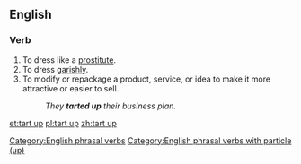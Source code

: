 ==English==

===Verb===
{{head|en|verb}}

# To dress like a [[prostitute]].
# To dress [[garishly]].
# To modify or repackage a product, service, or idea to make it more attractive or easier to sell.
#: ''They '''tarted up''' their business plan.''

[[Category:English phrasal verbs]]
[[Category:English phrasal verbs with particle (up)]]

[[et:tart up]]
[[pl:tart up]]
[[zh:tart up]]